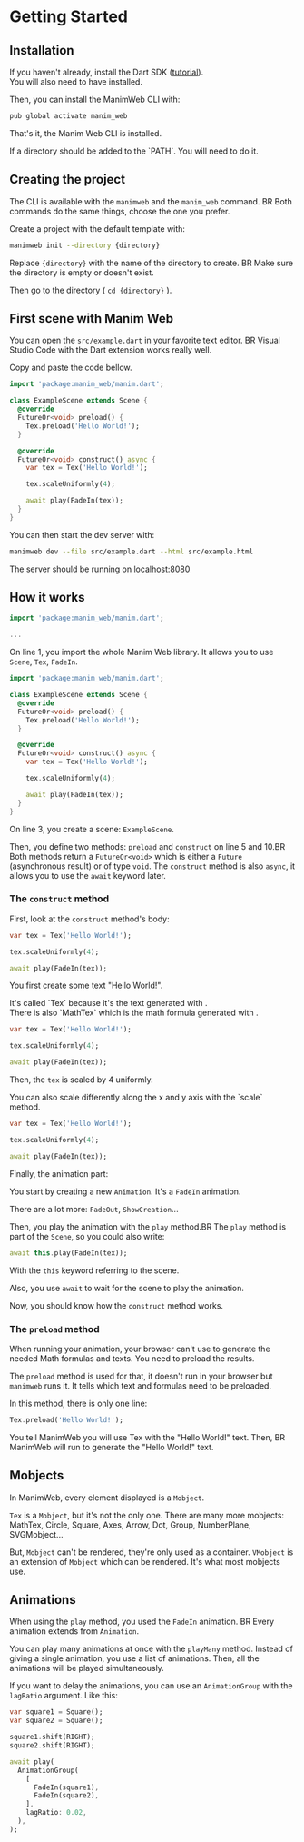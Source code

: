 
# Getting Started

## Installation

If you haven't already, install the Dart SDK
([tutorial](https://dart.dev/get-dart)). <br />
You will also need to have <LaTeX  /> installed.

Then, you can install the ManimWeb CLI with:

```bash
pub global activate manim_web
```

That's it, the Manim Web CLI is installed.

<Callout type="warning" emoji="⚠️">
  If a directory should be added to the `PATH`. You will need to do it.
</Callout>

## Creating the project

The CLI is available with the `manimweb` and the `manim_web` command. BR
Both commands do the same things, choose the one you prefer.

Create a project with the default template with:

```bash
manimweb init --directory {directory}
```

Replace `{directory}` with the name of the directory to create. BR
Make sure the directory is empty or doesn't exist.

Then go to the directory ( `cd {directory}` ).

## First scene with Manim Web

You can open the `src/example.dart` in your favorite text editor. BR
Visual Studio Code with the Dart extension works really well.

Copy and paste the code bellow.

```dart
import 'package:manim_web/manim.dart';

class ExampleScene extends Scene {
  @override
  FutureOr<void> preload() {
    Tex.preload('Hello World!');
  }

  @override
  FutureOr<void> construct() async {
    var tex = Tex('Hello World!');

    tex.scaleUniformly(4);

    await play(FadeIn(tex));
  }
}
```

You can then start the dev server with:

```bash
manimweb dev --file src/example.dart --html src/example.html
```

The server should be running on
[localhost:8080](http://localhost:8080/example.html)

## How it works

```dart highlight=1
import 'package:manim_web/manim.dart';

...
```

On line 1, you import the whole Manim Web library. It allows you to use `Scene`,
`Tex`, `FadeIn`.

```dart highlight=3,5,10
import 'package:manim_web/manim.dart';

class ExampleScene extends Scene {
  @override
  FutureOr<void> preload() {
    Tex.preload('Hello World!');
  }

  @override
  FutureOr<void> construct() async {
    var tex = Tex('Hello World!');

    tex.scaleUniformly(4);

    await play(FadeIn(tex));
  }
}
```

On line 3, you create a scene: `ExampleScene`.

Then, you define two methods: `preload` and `construct` on line 5 and 10.BR
Both methods return a `FutureOr<void>` which is either a `Future` (asynchronous
result) or of type `void`. The `construct` method is also `async`, it allows you
to use the `await` keyword later.

### The `construct` method

First, look at the `construct` method's body:

```dart highlight=1
var tex = Tex('Hello World!');

tex.scaleUniformly(4);

await play(FadeIn(tex));
```

You first create some text "Hello World!".

<Callout>
  It's called `Tex` because it's the text generated with <LaTeX />.<br />
  There is also `MathTex` which is the math formula generated with <LaTeX />.
</Callout>

```dart highlight=3
var tex = Tex('Hello World!');

tex.scaleUniformly(4);

await play(FadeIn(tex));
```

Then, the `tex` is scaled by 4 uniformly.

<Callout>
  You can also scale differently along the x and y axis with the `scale` method.
</Callout>

```dart highlight=5
var tex = Tex('Hello World!');

tex.scaleUniformly(4);

await play(FadeIn(tex));
```

Finally, the animation part:

You start by creating a new `Animation`. It's a `FadeIn` animation.

<Callout>There are a lot more: `FadeOut`, `ShowCreation`...</Callout>

Then, you play the animation with the `play` method.BR
The `play` method is part of the `Scene`, so you could also write:

```dart
await this.play(FadeIn(tex));
```

With the `this` keyword referring to the scene.

Also, you use `await` to wait for the scene to play the animation.

Now, you should know how the `construct` method works.

### The `preload` method

When running your animation, your browser can't use <LaTeX /> to generate the
needed Math formulas and texts. You need to preload the results.

The `preload` method is used for that, it doesn't run in your browser but
`manimweb` runs it. It tells which text and formulas need to be preloaded.

In this method, there is only one line:

```dart
Tex.preload('Hello World!');
```

You tell ManimWeb you will use Tex with the "Hello World!" text. Then, BR
ManimWeb will run <LaTeX /> to generate the "Hello World!" text.

## Mobjects

In ManimWeb, every element displayed is a `Mobject`.

`Tex` is a `Mobject`, but it's not the only one. There are many more mobjects:
MathTex, Circle, Square, Axes, Arrow, Dot, Group, NumberPlane, SVGMobject...

But, `Mobject` can't be rendered, they're only used as a container. `VMobject`
is an extension of `Mobject` which can be rendered. It's what most mobjects use.

## Animations

When using the `play` method, you used the `FadeIn` animation. BR
Every animation extends from `Animation`.

You can play many animations at once with the `playMany` method. Instead of
giving a single animation, you use a list of animations. Then, all the
animations will be played simultaneously.

If you want to delay the animations, you can use an `AnimationGroup` with the
`lagRatio` argument.
Like this:

```dart highlight=7-15
var square1 = Square();
var square2 = Square();

square1.shift(RIGHT);
square2.shift(RIGHT);

await play(
  AnimationGroup(
    [
      FadeIn(square1),
      FadeIn(square2),
    ],
    lagRatio: 0.02,
  ),
);
```
